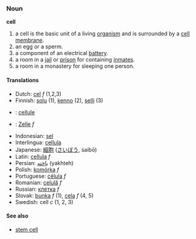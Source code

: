 === Noun ===
'''cell'''

# a cell is the basic unit of a living [[organism]] and is surrounded by a [[cell membrane]].
# an egg or a sperm.
# a component of an electrical [[battery]].
# a room in a [[jail]] or [[prison]] for containing [[inmate|inmates]].
# a room in a monastery for sleeping one person.

==== Translations ====
*Dutch: [[cel]] ''f'' (1,2,3)
*Finnish: [[solu]] (1), [[kenno]] (2), [[selli]] (3)
*{{fr}}: [[cellule]]
*{{de}}: [[Zelle]] ''f''
*Indonesian: [[sel]]
*Interlingua: [[cellula]]
*Japanese: [[細胞]] ([[さいぼう]], saibō)
*Latin: [[cellula]] ''f''
*Persian: [[یاخته]] (yakhteh)
*Polish: [[komórka]] ''f''
*Portuguese: [[célula]] ''f''
*Romanian: [[celulă]] ''f''
*Russian: [[клетка]] ''f''
*Slovak: [[bunka]] ''f'' (1), [[cela]] ''f'' (4, 5)
*Swedish: cell ''c'' (1, 2, 3)

==== See also ====
*[[stem cell]]
